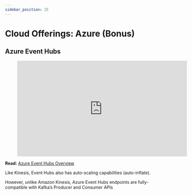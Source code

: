 ```yaml
---
sidebar_position: 25
---
```



# Cloud Offerings: Azure (Bonus)

## Azure Event Hubs

<div style={{textAlign: 'center'}}>

<figure class="video-container">
        <iframe width="560" height="315" src="https://www.youtube.com/embed/Dc3P27BsK3E" title="YouTube video player" frameborder="0" allow="accelerometer; autoplay; clipboard-write; encrypted-media; gyroscope; picture-in-picture" allowfullscreen="allowfullscreen"></iframe>
</figure>
</div>

**Read:** [Azure Event Hubs Overview](https://docs.microsoft.com/en-us/azure/event-hubs/event-hubs-for-kafka-ecosystem-overview)

Like Kinesis, Event Hubs also has auto-scaling capabilities (auto-inflate).

However, unlike Amazon Kinesis, Azure Event Hubs endpoints are fully-compatible with Kafka’s Producer and Consumer APIs
